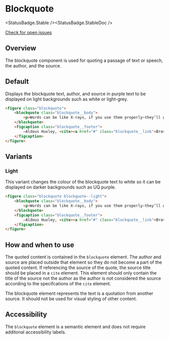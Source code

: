 
# Blockquote

<StatusBadge.Stable /><StatusBadge.StableDoc />

<a href="https://github.com/uq-its-ss/design-system/issues" class="uq-button uq-button--text" target="_blank">Check for open issues</a>

## Overview

The blockquote component is used for quoting a passage of text or speech, the author, and the source. 

## Default

Displays the blockquote text, author, and source in purple text to be displayed on light backgrounds such as white or light-grey.

<Canvas withSource="none">
  <Story height={170} id="components-blockquote" />
</Canvas>

```html
<figure class="blockquote">
    <blockquote class="blockquote__body">
        <p>Words can be like X-rays, if you use them properly—they’ll go through anything. You read and you’re pierced.</p>
    </blockquote>
    <figcaption class="blockquote__footer">
        —Aldous Huxley, <cite><a href="#" class="blockquote__link">Brave New World</a></cite>
    </figcaption>
</figure>
```

## Variants

### Light 

This variant changes the colour of the blockquote text to white so it can be displayed on darker backgrounds such as UQ purple. 

<Canvas withSource="none">
  <Story height={170} id="components-blockquote--blockquote-light" />
</Canvas>

```html
<figure class="blockquote blockquote--light">
    <blockquote class="blockquote__body">
        <p>Words can be like X-rays, if you use them properly—they’ll go through anything. You read and you’re pierced.</p>
    </blockquote>
    <figcaption class="blockquote__footer">
        —Aldous Huxley, <cite><a href="#" class="blockquote__link">Brave New World</a></cite>
    </figcaption>
</figure>
```

## How and when to use
The quoted content is contained in the ```blockquote``` element. The author and source are placed outside that element so they do not become a part of the quoted content. If referencing the source of the quote, the source title should be placed in a ```cite``` element. This element should only contain the title of the source not the author as the author is not considered the source according to the specifcations of the ```cite``` element. 

The blockquote element represents the text is a quotation from another source. It should not be used for visual styling of other content.

## Accessibility
The ```blockquote``` element is a semantic element and does not require additonal accessibility labels. 